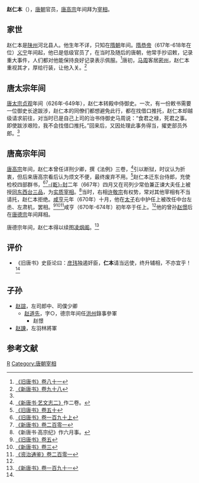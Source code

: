 '''赵仁本'''（{{bd|？||670年代|catIdx=Z}}），[[唐朝|唐朝]]官员，[[唐高宗|唐高宗]]年间拜为[[宰相|宰相]]。

== 家世 ==
赵仁本是[[陕州|陕州]]河北县人。他生年不详，只知在[[隋朝|隋朝]]年间。[[隋恭帝|隋恭帝]]（617年-618年在位）[[义宁_(年号)|义宁]]年间起，他已是低级官员了，在当时及随后的唐朝，他常手抄诏敕，记录重大事件，人们都对他能保持良好记录表示佩服。<ref name=BT81>[[:s:旧唐书/卷81|《旧唐书》卷八十一]]</ref>唐初，[[马周|马周]]客居[[密州|密州]]，赵仁本重视其才，厚给行装，让他入关。<ref>[[:s:新唐书/卷98|《新唐书》卷九十八]]</ref>

== 唐太宗年间 ==
[[唐太宗|唐太宗]][[贞观_(唐朝)|贞观]]年间（626年-649年），赵仁本转殿中侍御史。一次，有一份敕书需要一位御史长途跋涉，赵仁本的同僚们都想避免此行，都在找借口推托，赵仁本却越级请求前往，对当时已是自己上司的治书侍御史马周说：“食君之禄，死君之事。即使跋涉艰险，我不会找借口推托。”回来后，又因处理此事务得当，擢吏部员外郎。<ref name=BT81/>

== 唐高宗年间 ==
[[唐高宗|唐高宗]]年间，赵仁本曾任详刑少卿，撰《法例》三卷，<ref>[[:s:新唐书/卷58|《新唐书·艺文志二》]]作二卷。</ref>引以断狱，时议认为折衷，但后来唐高宗看后认为烦文不便，最终废弃不用。<ref>[[:s:旧唐书/卷50|《旧唐书》卷五十]]</ref>赵仁本迁东台侍郎，充使检校四部群书，<ref>[[:s:旧唐书/卷190上|《旧唐书》卷一百九十上]]</ref><ref>[[:s:新唐书/卷201|《新唐书》卷二百零一]]</ref>[[乾封|-{乾}-封]]二年（667年）四月又在司列少常伯兼正谏大夫任上被授[[同东西台三品|同东西台三品]]，为[[实质宰相|实质宰相]]。<ref>《新唐书·高宗纪》作六月事。</ref>当时，右相[[许敬宗|许敬宗]]有权势，常对其他宰相有不当请托，赵仁本拒绝。[[咸亨|咸亨]]元年（670年）十月，他在[[李弘|太子]]右中护任上被改任中台左丞、左肃机，罢相。<ref>[[:s:旧唐书/卷5|《旧唐书》卷五]]</ref><ref>[[:s:新唐书/卷3|《新唐书》卷三]]</ref><ref>[[:s:资治通鉴/卷201|《资治通鉴》卷二百零一]]</ref>咸亨（670年-674年）初年卒于任上。<ref name=BT81/>他的曾孙[[赵憬|赵憬]]后在[[唐德宗|唐德宗]]年间拜相。

唐德宗年间，赵仁本得以续图[[凌烟阁|凌烟阁]]。<ref>[[:s:新唐书/卷191|《新唐书》卷一百九十一]]</ref>

== 评价 ==
*《旧唐书》史臣论曰：[[乐彦玮|彦玮]]独遏奸臣，'''仁本'''请当远使，终升辅相，不亦宜乎！<ref name=BT81/>

== 子孙 ==
*[[赵諠|赵諠]]，左司郎中、司僕少卿
**[[赵道先|赵道先]]，字○，德宗年间任[[洪州|洪州]]錄事參軍
***赵憬
*[[赵諫|赵諫]]，左羽林將軍

== 参考文献 ==
{{reflist}}

{{DEFAULTSORT:Z}}
[[Category:赵姓|R]]
[[Category:唐朝宰相|Category:唐朝宰相]]